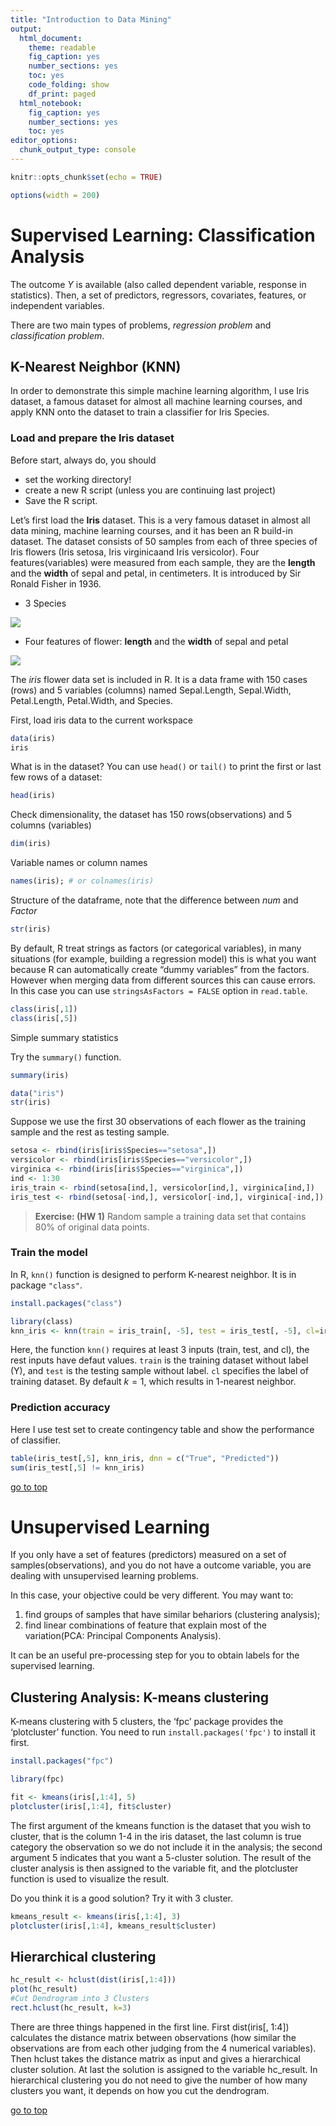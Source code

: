 ```yaml
---
title: "Introduction to Data Mining"
output: 
  html_document: 
    theme: readable
    fig_caption: yes
    number_sections: yes
    toc: yes
    code_folding: show
    df_print: paged
  html_notebook: 
    fig_caption: yes
    number_sections: yes
    toc: yes
editor_options: 
  chunk_output_type: console
---
```


```r
knitr::opts_chunk$set(echo = TRUE)
```
```r
options(width = 200)
```

# Supervised Learning: Classification Analysis 

The outcome $Y$ is available (also called dependent variable, response in statistics). Then, a set of predictors, regressors, covariates, features, or independent variables. 

There are two main types of problems, *regression problem* and *classification problem*. 

## K-Nearest Neighbor (KNN)

In order to demonstrate this simple machine learning algorithm, I use Iris dataset, a famous dataset for almost all machine learning courses, and apply KNN onto the dataset to train a classifier for Iris Species.

### Load and prepare the Iris dataset

Before start, always do, you should

* set the working directory!
* create a new R script (unless you are continuing last project)
* Save the R script.

Let's first load the **Iris** dataset. This is a very famous dataset in almost all data mining, machine learning courses, and it has been an R build-in dataset. The dataset consists of 50 samples from each of three species of Iris flowers (Iris setosa, Iris virginicaand Iris versicolor). Four features(variables) were measured from each sample, they are the **length** and the **width** of sepal and petal, in centimeters. It is introduced by Sir Ronald Fisher in 1936.

- 3 Species

![](pic/flower.png)

- Four features of flower: **length** and the **width** of sepal and petal

![](pic/parts.png)


The *iris* flower data set is included in R. It is a data frame with 150 cases (rows) and 5 variables (columns) named Sepal.Length, Sepal.Width, Petal.Length, Petal.Width, and Species.

First, load iris data to the current workspace
 
```r
data(iris)
iris
```

What is in the dataset? You can use `head()` or `tail()` to print the first or last few rows of a dataset:
```r
head(iris)
```

Check dimensionality, the dataset has 150 rows(observations) and 5 columns (variables)
```r
dim(iris)
```

Variable names or column names
```r
names(iris); # or colnames(iris)
```

Structure of the dataframe, note that the difference between *num* and *Factor*
```r
str(iris)
```

By default, R treat strings as factors (or categorical variables), in many situations  (for example, building a regression model) this is what you want because R can automatically create "dummy variables" from the factors. However when merging data from different sources this can cause errors. In this case you can use `stringsAsFactors = FALSE` option in `read.table`.

```r
class(iris[,1])
class(iris[,5])
```

Simple summary statistics

Try the `summary()` function.
```r
summary(iris)
```

```r
data("iris")
str(iris)
```

Suppose we use the first 30 observations of each flower as the training sample and the rest as testing sample.
```r
setosa <- rbind(iris[iris$Species=="setosa",])
versicolor <- rbind(iris[iris$Species=="versicolor",])
virginica <- rbind(iris[iris$Species=="virginica",])
ind <- 1:30
iris_train <- rbind(setosa[ind,], versicolor[ind,], virginica[ind,])
iris_test <- rbind(setosa[-ind,], versicolor[-ind,], virginica[-ind,])
```

> **Exercise: (HW 1)**
> Random sample a training data set that contains 80% of original data points.

### Train the model

In R, `knn()` function is designed to perform K-nearest neighbor. It is in package `"class"`.
```r
install.packages("class")
```

```r
library(class)
knn_iris <- knn(train = iris_train[, -5], test = iris_test[, -5], cl=iris_train[,5], k=5)
```

Here, the function `knn()` requires at least 3 inputs (train, test, and cl), the rest inputs have defaut values. `train` is the training dataset without label (Y), and `test` is the testing sample without label. `cl` specifies the label of training dataset. By default $k=1$, which results in 1-nearest neighbor.

### Prediction accuracy

Here I use test set to create contingency table and show the performance of classifier.

```r
table(iris_test[,5], knn_iris, dnn = c("True", "Predicted"))
sum(iris_test[,5] != knn_iris)
```

[go to top](#header)

# Unsupervised Learning

If you only have a set of features (predictors) measured on a set of samples(observations), and you do not have a outcome variable, you are dealing with unsupervised learning problems. 

In this case, your objective could be very different. You may want to:

1. find groups of samples that have similar behariors (clustering analysis);
2. find linear combinations of feature that explain most of the variation(PCA: Principal Components Analysis).

It can be an useful pre-processing step for you to obtain labels for the supervised learning. 

## Clustering Analysis: K-means clustering

K-means clustering with 5 clusters, the 'fpc' package provides the 'plotcluster' function. You need to run `install.packages('fpc')` to install it first.

```r
install.packages("fpc")
```

```r
library(fpc)
```

```r
fit <- kmeans(iris[,1:4], 5)
plotcluster(iris[,1:4], fit$cluster)
```

The first argument of the kmeans function is the dataset that you wish to cluster, that is the column 1-4 in the iris dataset, the last column is true category the observation so we do not include it in the analysis; the second argument 5 indicates that you want a 5-cluster solution. The result of the cluster analysis is then assigned to the variable fit, and the plotcluster function is used to visualize the result.

Do you think it is a good solution? Try it with 3 cluster.

```r
kmeans_result <- kmeans(iris[,1:4], 3)
plotcluster(iris[,1:4], kmeans_result$cluster)
```

## Hierarchical clustering
```r
hc_result <- hclust(dist(iris[,1:4]))
plot(hc_result)
#Cut Dendrogram into 3 Clusters
rect.hclust(hc_result, k=3)
```

There are three things happened in the first line. First dist(iris[, 1:4]) calculates the distance matrix between observations (how similar the observations are from each other judging from the 4 numerical variables). Then hclust takes the distance matrix as input and gives a hierarchical cluster solution. At last the solution is assigned to the variable hc_result. In hierarchical clustering you do not need to give the number of how many clusters you want, it depends on how you cut the dendrogram. 


[go to top](#header)